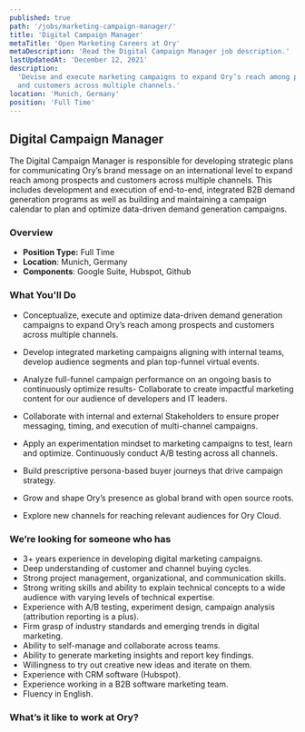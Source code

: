 ```yaml
---
published: true
path: '/jobs/marketing-campaign-manager/'
title: 'Digital Campaign Manager'
metaTitle: 'Open Marketing Careers at Ory'
metaDescription: 'Read the Digital Campaign Manager job description.'
lastUpdatedAt: 'December 12, 2021'
description:
  'Devise and execute marketing campaigns to expand Ory’s reach among prospects
  and customers across multiple channels.'
location: 'Munich, Germany'
position: 'Full Time'
---
```



## Digital Campaign Manager

<About />

The Digital Campaign Manager is responsible for developing strategic plans for
communicating Ory’s brand message on an international level to expand reach
among prospects and customers across multiple channels. This includes development
and execution of end-to-end, integrated B2B demand generation programs as well
as building and maintaining a campaign calendar to plan and optimize data-driven
demand generation campaigns.

### Overview

- **Position Type:** Full Time
- **Location**: Munich, Germany
- **Components**: Google Suite, Hubspot, Github

### What You'll Do

- Conceptualize, execute and optimize data-driven demand generation campaigns to
  expand Ory’s reach among prospects and customers across multiple channels.
- Develop integrated marketing campaigns aligning with internal teams, develop
  audience segments and plan top-funnel virtual events.

- Analyze full-funnel campaign performance on an ongoing basis to continuously
  optimize results- Collaborate to create impactful marketing content for our
  audience of developers and IT leaders.
- Collaborate with internal and external Stakeholders to ensure proper
  messaging, timing, and execution of multi-channel campaigns.
- Apply an experimentation mindset to marketing campaigns to test, learn and
  optimize. Continuously conduct A/B testing across all channels.
- Build prescriptive persona-based buyer journeys that drive campaign strategy.
- Grow and shape Ory’s presence as global brand with open source roots.
- Explore new channels for reaching relevant audiences for Ory Cloud.

### We’re looking for someone who has

- 3+ years experience in developing digital marketing campaigns.
- Deep understanding of customer and channel buying cycles.
- Strong project management, organizational, and communication skills.
- Strong writing skills and ability to explain technical concepts to a wide
  audience with varying levels of technical expertise.
- Experience with A/B testing, experiment design, campaign analysis (attribution
  reporting is a plus).
- Firm grasp of industry standards and emerging trends in digital marketing.
- Ability to self-manage and collaborate across teams.
- Ability to generate marketing insights and report key findings.
- Willingness to try out creative new ideas and iterate on them.
- Experience with CRM software (Hubspot).
- Experience working in a B2B software marketing team.
- Fluency in English.

### What’s it like to work at Ory?

<WorkAtOry />
